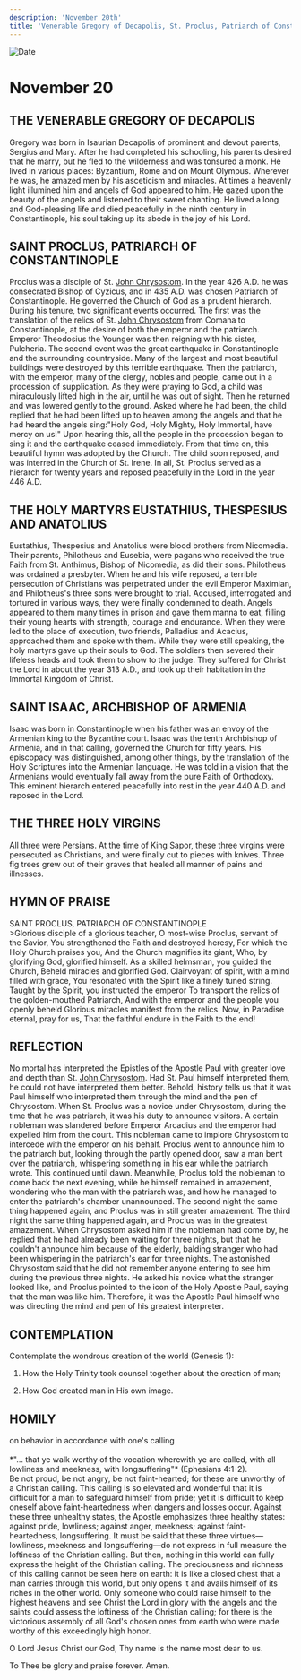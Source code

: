 ```yaml
---
description: 'November 20th'
title: 'Venerable Gregory of Decapolis, St. Proclus, Patriarch of Constantinople, Holy Martyrs Eustathius, Thespesius, and Anatolius'
---
```


<CustomPaginator />
<RunningHead />

<Image src="/title-imprint.png" height={68} width={50} alt="Date" className="title-imprint"/>

# <div id="date">November <Image className="four-dot" src="/four-dot.png" height={15} width={15} alt="" />20</div>

## THE VENERABLE GREGORY OF DECAPOLIS

Gregory was born in Isaurian Decapolis of prominent and devout parents, Sergius and Mary. After he had completed his schooling, his parents desired that he marry, but he fled to the wilderness and was tonsured a monk. He lived in various places: Byzantium, Rome and on Mount Olympus. Wherever he was, he amazed men by his asceticism and miracles. At times a heavenly light illumined him and angels of God appeared to him. He gazed upon the beauty of the angels and listened to their sweet chanting. He lived a long and God-pleasing life and died peacefully in the ninth century in Constantinople, his soul taking up its abode in the joy of his Lord.

## SAINT PROCLUS, PATRIARCH OF CONSTANTINOPLE

Proclus was a disciple of St. [John Chrysostom](/november/13th). In the year 426 A.D. he was consecrated Bishop of Cyzicus, and in 435 A.D. was chosen Patriarch of Constantinople. He governed the Church of God as a prudent hierarch. During his tenure, two significant events occurred. The first was the translation of the relics of St. [John Chrysostom](/november/13th) from Comana to Constantinople, at the desire of both the emperor and the patriarch. Emperor Theodosius the Younger was then reigning with his sister, Pulcheria. The second event was the great earthquake in Constantinople and the surrounding countryside. Many of the largest and most beautiful buildings were destroyed by this terrible earthquake. Then the patriarch, with the emperor, many of the clergy, nobles and people, came out in a procession of supplication. As they were praying to God, a child was miraculously lifted high in the air, until he was out of sight. Then he returned and was lowered gently to the ground. Asked where he had been, the child replied that he had been lifted up to heaven among the angels and that he had heard the angels sing:"Holy God, Holy Mighty, Holy Immortal, have mercy on us!" Upon hearing this, all the people in the procession began to sing it and the earthquake ceased immediately. From that time on, this beautiful hymn was adopted by the Church. The child soon reposed, and was interred in the Church of St. Irene. In all, St. Proclus served as a hierarch for twenty years and reposed peacefully in the Lord in the year 446 A.D.

## THE HOLY MARTYRS EUSTATHIUS, THESPESIUS AND ANATOLIUS

Eustathius, Thespesius and Anatolius were blood brothers from Nicomedia. Their parents, Philotheus and Eusebia, were pagans who received the true Faith from St. Anthimus, Bishop of Nicomedia, as did their sons. Philotheus was ordained a presbyter. When he and his wife reposed, a terrible persecution of Christians was perpetrated under the evil Emperor Maximian, and Philotheus's three sons were brought to trial. Accused, interrogated and tortured in various ways, they were finally condemned to death. Angels appeared to them many times in prison and gave them manna to eat, filling their young hearts with strength, courage and endurance. When they were led to the place of execution, two friends, Palladius and Acacius, approached them and spoke with them. While they were still speaking, the holy martyrs gave up their souls to God. The soldiers then severed their lifeless heads and took them to show to the judge. They suffered for Christ the Lord in about the year 313 A.D., and took up their habitation in the Immortal Kingdom of Christ.

## SAINT ISAAC, ARCHBISHOP OF ARMENIA

Isaac was born in Constantinople when his father was an envoy of the Armenian king to the Byzantine court. Isaac was the tenth Archbishop of Armenia, and in that calling, governed the Church for fifty years. His episcopacy was distinguished, among other things, by the translation of the Holy Scriptures into the Armenian language. He was told in a vision that the Armenians would eventually fall away from the pure Faith of Orthodoxy. This eminent hierarch entered peacefully into rest in the year 440 A.D. and reposed in the Lord.

## THE THREE HOLY VIRGINS

All three were Persians. At the time of King Sapor, these three virgins were persecuted as Christians, and were finally cut to pieces with knives. Three fig trees grew out of their graves that healed all manner of pains and illnesses.


## HYMN OF PRAISE
<div style={{textAlign:'center', color:'crimson', fontWeight:'bold'}}>
SAINT PROCLUS, PATRIARCH OF CONSTANTINOPLE
</div>
>Glorious disciple of a glorious teacher,  
O most-wise Proclus, servant of the Savior,  
You strengthened the Faith and destroyed heresy,  
For which the Holy Church praises you,  
And the Church magnifies its giant,  
Who, by glorifying God, glorified himself.  
As a skilled helmsman, you guided the Church,  
Beheld miracles and glorified God.  
Clairvoyant of spirit, with a mind filled with grace,  
You resonated with the Spirit like a finely tuned string.  
Taught by the Spirit, you instructed the emperor  
To transport the relics of the golden-mouthed Patriarch,  
And with the emperor and the people you openly beheld  
Glorious miracles manifest from the relics.  
Now, in Paradise eternal, pray for us,  
That the faithful endure in the Faith to the end!  


## REFLECTION

No mortal has interpreted the Epistles of the Apostle Paul with greater love and depth than St. [John Chrysostom](/november/13th). Had St. Paul himself interpreted them, he could not have interpreted them better. Behold, history tells us that it was Paul himself who interpreted them through the mind and the pen of Chrysostom. When St. Proclus was a novice under Chrysostom, during the time that he was patriarch, it was his duty to announce visitors. A certain nobleman was slandered before Emperor Arcadius and the emperor had expelled him from the court. This nobleman came to implore Chrysostom to intercede with the emperor on his behalf. Proclus went to announce him to the patriarch but, looking through the partly opened door, saw a man bent over the patriarch, whispering something in his ear while the patriarch wrote. This continued until dawn. Meanwhile, Proclus told the nobleman to come back the next evening, while he himself remained in amazement, wondering who the man with the patriarch was, and how he managed to enter the patriarch's chamber unannounced. The second night the same thing happened again, and Proclus was in still greater amazement. The third night the same thing happened again, and Proclus was in the greatest amazement. When Chrysostom asked him if the nobleman had come by, he replied that he had already been waiting for three nights, but that he couldn't announce him because of the elderly, balding stranger who had been whispering in the patriarch's ear for three nights. The astonished Chrysostom said that he did not remember anyone entering to see him during the previous three nights. He asked his novice what the stranger looked like, and Proclus pointed to the icon of the Holy Apostle Paul, saying that the man was like him. Therefore, it was the Apostle Paul himself who was directing the mind and pen of his greatest interpreter.


## CONTEMPLATION

Contemplate the wondrous creation of the world (Genesis 1):

1. How the Holy Trinity took counsel together about the creation of man;

2. How God created man in His own image.


## HOMILY
<div style={{textAlign:'center', color:'crimson', fontWeight:'bold'}}>
on behavior in accordance with one's calling
</div>
<br />
<div style={{textAlign:'right'}}>
*"… that ye walk worthy of the vocation wherewith ye are called, with all lowliness and meekness, with longsuffering"* (Ephesians 4:1-2).
</div>
Be not proud, be not angry, be not faint-hearted; for these are unworthy of a Christian calling. This calling is so elevated and wonderful that it is difficult for a man to safeguard himself from pride; yet it is difficult to keep oneself above faint-heartedness when dangers and losses occur. Against these three unhealthy states, the Apostle emphasizes three healthy states: against pride, lowliness; against anger, meekness; against faint-heartedness, longsuffering. It must be said that these three virtues—lowliness, meekness and longsuffering—do not express in full measure the loftiness of the Christian calling. But then, nothing in this world can fully express the height of the Christian calling. The preciousness and richness of this calling cannot be seen here on earth: it is like a closed chest that a man carries through this world, but only opens it and avails himself of its riches in the other world. Only someone who could raise himself to the highest heavens and see Christ the Lord in glory with the angels and the saints could assess the loftiness of the Christian calling; for there is the victorious assembly of all God's chosen ones from earth who were made worthy of this exceedingly high honor.

O Lord Jesus Christ our God, Thy name is the name most dear to us.

To Thee be glory and praise forever. Amen.